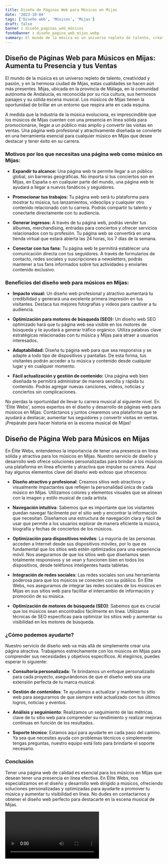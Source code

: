 ```yaml
---
title: Diseño de Páginas Web para Músicos en Mijas
date: '2023-10-04'
tags: ['Diseño web', 'Músicos', 'Mijas']
draft: false
banner : diseño_paginas_web_músicos
fondoBanner : diseño_pagina_web_mijas.webp
summary: El mundo de la música es un universo repleto de talento, creatividad y pasión, y en la hermosa ciudad de Mijas, estas cualidades se hacen aún más presentes. Mijas, ubicada en la provincia de Málaga, en la comunidad autónoma de Andalucía, es reconocida por su rica cultura, sus hermosos paisajes y su sólida escena musical. Los músicos de Mijas tienen la oportunidad de brillar en un entorno que respira arte en cada esquina.
---
```


## Diseño de Páginas Web para Músicos en Mijas: Aumenta tu Presencia y tus Ventas

El mundo de la música es un universo repleto de talento, creatividad y pasión, y en la hermosa ciudad de Mijas, estas cualidades se hacen aún más presentes. Mijas, ubicada en la provincia de Málaga, en la comunidad autónoma de Andalucía, es reconocida por su rica cultura, sus hermosos paisajes y su sólida escena musical. Los músicos de Mijas tienen la oportunidad de brillar en un entorno que respira arte en cada esquina.

A medida que la industria de la música evoluciona, es imprescindible que los músicos de Mijas cuenten con una presencia en línea sólida para promocionarse, llegar a un público más amplio y convertir las visitas en ventas. Una página web profesional y atractivamente diseñada se convierte en una herramienta esencial para cualquier músico en Mijas que desee destacar y tener éxito en su carrera.

### Motivos por los que necesitas una página web como músico en Mijas:

- **Expandir tu alcance:** Una página web te permite llegar a un público global, sin barreras geográficas. No importa si tus conciertos son en Mijas, en España o en cualquier parte del mundo, una página web te ayudará a llegar a nuevos fanáticos y seguidores.

- **Promocionar tus trabajos:** Tu página web será tu plataforma para mostrar tu música, tus lanzamientos, videoclips y cualquier otro contenido relacionado con tu carrera. Podrás compartir tu talento y conectarte directamente con tu audiencia.

- **Generar ingresos:** A través de tu página web, podrás vender tus álbumes, merchandising, entradas para conciertos y ofrecer servicios relacionados con tu profesión. Tu página web se convertirá en una tienda virtual que estará abierta las 24 horas, los 7 días de la semana.

- **Conectar con tus fans:** Tu página web te permitirá establecer una comunicación directa con tus seguidores. A través de formularios de contacto, redes sociales y suscripciones a newsletters, podrás mantener a tus fans informados sobre tus actividades y enviarles contenido exclusivo.

### Beneficios del diseño web para músicos en Mijas:

- **Impacto visual:** Un diseño web profesional y atractivo aumentará tu credibilidad y generará una excelente primera impresión en tus visitantes. Destaca tus mejores fotografías y videos para cautivar a tu audiencia.

- **Optimización para motores de búsqueda (SEO):** Un diseño web SEO optimizado hará que tu página web sea visible en los motores de búsqueda y te ayudará a generar tráfico orgánico. Utiliza palabras clave estratégicas relacionadas con tu música y Mijas para atraer a usuarios interesados.

- **Adaptabilidad:** Diseña tu página web para que sea responsiva y se adapte a todo tipo de dispositivos y pantallas. De esta forma, tus visitantes podrán acceder a tu música y contenido desde cualquier lugar y en cualquier momento.

- **Fácil actualización y gestión de contenido:** Una página web bien diseñada te permitirá administrar de manera sencilla y rápida tu contenido. Podrás agregar nuevas canciones, videos, noticias y conciertos sin complicaciones.

No pierdas la oportunidad de llevar tu carrera musical al siguiente nivel. En 'Élite Webs', somos expertos en el diseño y desarrollo de páginas web para músicos en Mijas. Contáctanos y juntos crearemos una plataforma que te ayudará a destacar, aumentar tus seguidores y convertir visitas en ventas. ¡Prepárate para hacer historia en la escena musical de Mijas!

<GifSeo />

<Cta />

## Diseño de Página Web para Músicos en Mijas

En Élite Webs, entendemos la importancia de tener una presencia en línea sólida y atractiva para los músicos en Mijas. Nuestro servicio de diseño y desarrollo web ofrece soluciones personalizadas para brindar a los músicos una plataforma en línea eficiente y atractiva que impulse su carrera. Aquí hay algunos elementos clave del diseño web exitoso que ofrecemos:

- **Diseño atractivo y profesional**: Creamos sitios web atractivos y visualmente impactantes que reflejen la personalidad única de cada músico en Mijas. Utilizamos colores y elementos visuales que se alinean con la imagen y estilo musical de cada artista.

- **Navegación intuitiva**: Sabemos que es importante que los visitantes puedan navegar fácilmente por el sitio web y encontrar la información que necesitan. Diseñamos una estructura de navegación clara y fácil de usar que permite a los usuarios explorar de manera eficiente la música, biografía y fechas de conciertos de los músicos.

- **Optimización para dispositivos móviles**: La mayoría de las personas acceden a Internet desde sus dispositivos móviles, por lo que es fundamental que los sitios web estén optimizados para una experiencia móvil. Nos aseguramos de que los sitios web que diseñamos sean totalmente responsivos y se vean y funcionen bien en todos los dispositivos, desde teléfonos inteligentes hasta tabletas.

- **Integración de redes sociales**: Las redes sociales son una herramienta poderosa para que los músicos se conecten con su público. En Élite Webs, nos aseguramos de integrar las redes sociales de los músicos en Mijas en sus sitios web para facilitar el intercambio de información y promoción de su música.

- **Optimización de motores de búsqueda (SEO)**: Sabemos que es crucial que los músicos sean encontrados fácilmente en línea. Utilizamos técnicas de SEO específicas para optimizar los sitios web y aumentar su visibilidad en los motores de búsqueda.

### ¿Cómo podemos ayudarte?

Nuestro servicio de diseño web va más allá de simplemente crear una página atractiva. Trabajamos estrechamente con los músicos en Mijas para comprender sus necesidades y objetivos específicos. Al elegirnos, puedes esperar lo siguiente:

- **Consultoría personalizada**: Te brindamos un enfoque personalizado para cada proyecto, asegurándonos de que el diseño web sea una extensión perfecta de tu marca musical.

- **Gestión de contenidos**: Te ayudamos a actualizar y mantener tu sitio web para asegurarnos de que siempre esté actualizado con tus últimos logros, noticias y eventos.

- **Análisis y seguimiento**: Realizamos un seguimiento de las métricas clave de tu sitio web para comprender su rendimiento y realizar mejoras continuas en función de los resultados.

- **Soporte técnico**: Estamos aquí para ayudarte en cada paso del camino. Ya sea que necesites ayuda con problemas técnicos o simplemente tengas preguntas, nuestro equipo está listo para brindarte el soporte necesario.

### Conclusión

Tener una página web de calidad es esencial para los músicos en Mijas que desean tener una presencia en línea efectiva. En Élite Webs, nos especializamos en el diseño y desarrollo web dirigido a músicos, ofreciendo soluciones personalizadas y optimizadas para ayudarte a promover tu música y aumentar tu visibilidad en línea. No dudes en contactarnos y obtener el diseño web perfecto para destacarte en la escena musical de Mijas.

<Video />

<CtaBot job='Músicos' city='Mijas'/>

<Gmaps query='Mijas+españa+maps' />